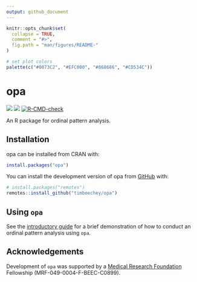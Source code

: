 ```yaml
---
output: github_document
---
```


<!-- README.md is generated from README.Rmd. Please edit that file -->

```r
knitr::opts_chunk$set(
  collapse = TRUE,
  comment = "#>",
  fig.path = "man/figures/README-"
)

# set plot colors
palette(c("#0073C2", "#EFC000", "#868686", "#CD534C"))
```

# opa <a href="https://timbeechey.github.io/opa/"></a>

<!-- badges: start -->
![](https://www.r-pkg.org/badges/version-ago/opa?color=orange)
![](https://cranlogs.r-pkg.org/badges/grand-total/opa) 
[![R-CMD-check](https://github.com/timbeechey/opa/actions/workflows/R-CMD-check.yaml/badge.svg)](https://github.com/timbeechey/opa/actions/workflows/R-CMD-check.yaml)
<!-- badges: end -->

An R package for ordinal pattern analysis.

## Installation

opa can be installed from CRAN with:

```r
install.packages("opa")
```

You can install the development version of opa from [GitHub](https://github.com/) with:

```r
# install.packages("remotes")
remotes::install_github("timbeechey/opa")
```

## Using `opa`

See the [introductory guide](https://timbeechey.github.io/opa/articles/opa.html) for a brief demonstration of how to conduct an ordinal pattern analysis using `opa`.

## Acknowledgements

Development of `opa` was supported by a [Medical Research Foundation](https://www.medicalresearchfoundation.org.uk/) Fellowship (MRF-049-0004-F-BEEC-C0899).
